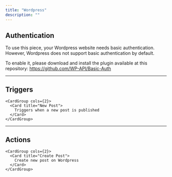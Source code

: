 ```yaml
---
title: "Wordpress"
description: ""
---
```


## Authentication 

To use this piece, your Wordpress website needs basic authentication. However, Wordpress does not support basic authentication by default. 

To enable it, please download and install the plugin available at this repository: https://github.com/WP-API/Basic-Auth

---

## Triggers


    <CardGroup cols={2}>
      <Card title="New Post">
        Triggers when a new post is published
      </Card>
    </CardGroup>
  

---

## Actions


    <CardGroup cols={2}>
      <Card title="Create Post">
        Create new post on Wordpress
      </Card>
    </CardGroup>
  
